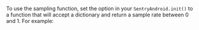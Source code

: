 To use the sampling function, set the <PlatformIdentifier name="traces-sampler" /> option in your `SentryAndroid.init()` to a function that will accept a <PlatformIdentifier name="sampling-context" /> dictionary and return a sample rate between 0 and 1. For example:

<PlatformContent includePath="performance/traces-sampler-as-sampler" />
